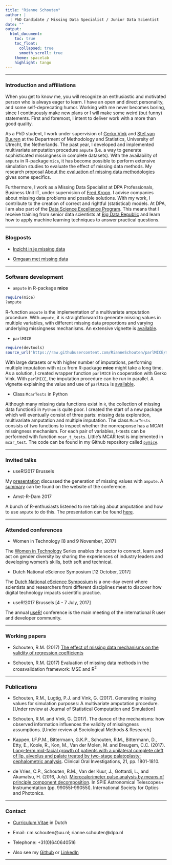 ```yaml
---
title: "Rianne Schouten"
author: |
  | PhD Candidate / Missing Data Specialist / Junior Data Scientist
date: ""
output: 
  html_document:
    toc: true
    toc_float:
      collapsed: true
      smooth_scroll: true
    theme: spacelab
    highlight: tango
---
```


---

### Introduction and affiliations

When you get to know me, you will recognize an enthusiastic and motivated person who is always eager to learn. I have an open and direct personality, and some self-deprecating humor. Working with me never becomes boring, since I continuously make new plans or I will make some weird (but funny) statements. First and foremost, I intent to deliver work with a more than good quality. 

As a PhD student, I work under supervision of [Gerko Vink](https://www.gerkovink.com) and [Stef van Buuren](https://github.com/stefvanbuuren) at the Department of Methodology and Statistics, University of Utrecht, the Netherlands. The past year, I developed and implemented multivariate amputation procedure `ampute` (i.e. a way to generate sophisticated missingness in complete datasets). With the availability of `ampute` in R-package `mice`, it has become possible to perform extensive simulation studies to evaluate the effect of missing data methods. My research proposal [About the evaluation of missing data methodologies](pdfs/ResearchProposal_RianneSchouten.pdf) gives some specifics. 

Furthermore, I work as a Missing Data Specialist at DPA Professionals, Business Unit IT, under supervision of [Fred Kroon](https://www.linkedin.com/in/kroonfred/). I advise companies about missing data problems and possible solutions. With my work, I contribute to the creation of correct and rightful (statistical) models. At DPA, I am also part of the [Data Science Excellence Program](https://www.dpadatascience.nl). This means that I receive training from senior data scientists at [Big Data Republic](https://www.bigdatarepublic.nl/) and learn how to apply machine learning techniques to answer practical questions. 

---

### Blogposts

- [Inzicht in je missing data](https://www.dpa.nl/it/blog/inzicht-je-missing-data/)

- [Omgaan met missing data](https://www.dpa.nl/it/blog/methoden-om-dataset-compleet-maken/)

---

### Software development

- `ampute` in R-package **mice**

```r
require(mice)
?ampute
```

R-function `ampute` is the implementation of a multivariate amputation procedure. With `ampute`, it is straightforward to generate missing values in multiple variables, with different missing data proportions and varying underlying missingness mechanisms. An extensive vignette is [available](https://github.com/RianneSchouten/Amputation_with_Ampute/tree/master/Vignette).

- `parlMICE` 

```r
require(devtools)
source_url('https://raw.githubusercontent.com/RianneSchouten/parlMICE/master/parlMICE.R')
```

With large datasets or with higher number of imputations, performing multiple imputation with `mice` from R-package **mice** might take a long time. As a solution, I created wrapper function `parlMICE` in cooperation with Gerko Vink. With `parlMICE`, the imputation procedure can be run in parallel. A vignette explaining the value and use of `parlMICE` is [available](https://github.com/RianneSchouten/parlMICE).

- Class `McarTests` in Python

Although many missing data functions exist in `R`, the collection of missing data functionS in `Python` is quite poor. I created the start of a new package which will eventually consist of three parts: missing data exploration, multivariate amputation and multiple imputation. The class `McarTests` consists of two functions to inspect whether the nonresponse has a MCAR missingness mechanism. For each pair of variables, t-tests can be performed with function `mcar_t_tests`. Little's MCAR test is implemented in `mcar_test`. The code can be found in my Github repository called [`pymice`](https://github.com/RianneSchouten/pymice).

---

### Invited talks

- useR!2017 Brussels

My [presentation](pdfs/Multivariate_Amputation_Rianne_Schouten.pdf) discussed the generation of missing values with `ampute`. A [summary](https://user2017.sched.com/event/AxsS?iframe=no) can be found on the website of the conference. 

- Amst-R-Dam 2017

A bunch of R-enthusiasts listened to me talking about amputation and how to use `ampute` to do this. The presentation can be found [here](pdfs/Multivariate_Amputation_Rianne_Schouten.pdf).

---

### Attended conferences

- Women in Technology [8 and 9 November, 2017]

The [Women in Technology](http://join.europeanwomenintech.com/technology/?gclid=CjwKEAjwruPNBRCKkbL9zqKcrHwSJABGDVyIbRE8y7tfRU6cobtIyGOBlg-HI1dfOAbqvssG35vhnxoC0mHw_wcB) Series enables the sector to connect, learn and act on gender diversity by sharing the experiences of industry leaders and developing women's skills, both soft and technical. 

- Dutch National eScience Symposium [12 October, 2017]

The [Dutch National eScience Symposium](https://www.esciencecenter.nl/event/nlesc17) is a one-day event where scientists and researchers from different disciplines meet to discover how digital technology impacts scientific practice.

- useR!2017 Brussels [4 - 7 July, 2017]

The annual [useR!](https://user2017.brussels/) conference is the main meeting of the international R user and developer community.

---

### Working papers

- Schouten, R.M. (2017) [The effect of missing data mechanisms on the validity of regression coefficients](pdfs/Regression_coefficients_Rianne_Schouten.pdf)

- Schouten, R.M. (2017) Evaluation of missing data methods in the crossvalidation framework: MSE and R<sup>2</sup>

---

### Publications

- Schouten, R.M., Lugtig, P.J. and Vink, G. (2017). Generating missing values for simulation
purposes: A multivariate amputation procedure. [Under review at Journal of Statistical Computation and Simulation]

- Schouten, R.M. and Vink, G. (2017). The dance of the mechanisms: how observed information influences the validity of missingness assumptions. [Under review at Sociological Methods \& Research]

- Kappen, I.F.P.M., Bittermann, G.K.P., Schouten, R.M., Bittermann, D., Etty, E., Koole, R., Kon, M., Van der Molen, M. and Breugem, C.C. (2017). [Long-term mid-facial growth of patients with a unilateral complete cleft of lip, alveolus and palate treated by two-stage palatoplasty: cephalometric analysis](pdfs/CephalometricAnalysis.pdf). Clinical Oral Investigations, 21, pp. 1801-1810.

- de Vries, C.P., Schouten, R.M., Van der Kuur, J., Gottardi, L., and Akamatsu, H. (2016, July). [Microcalorimeter pulse analysis by means of principle component decomposition](pdfs/Microcalorimeter_Pulse_Analysis.pdf). In SPIE Astronomical Telescopes+ Instrumentation (pp. 99055I-99055I). International Society for Optics and Photonics.

---

### Contact

- [Curriculum Vitae](pdfs/DPAIT_RianneSchouten_DataScientist_ned.pdf) in Dutch

- Email: r.m.schouten\@uu.nl; rianne.schouten\@dpa.nl

- Telephone: +31(0)640640516

- Also see my [Github](https://github.com/RianneSchouten) or [LinkedIn](https://www.linkedin.com/in/rianne-schouten-5bb29491/)

---

